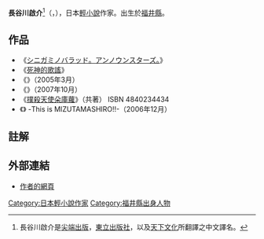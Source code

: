 {{japanese|japanese=ハセガワケイスケ|romaji=Hasegawa Keisuke}}

'''長谷川啟介'''<ref>長谷川啟介是[[尖端出版|尖端出版]]，[[東立出版社|東立出版社]]，以及[[天下文化|天下文化]]所翻譯之中文譯名。</ref>（'''{{lang|ja|ハセガワケイスケ}}'''，{{bd||12月26日}}），日本[[輕小說|輕小說]]作家。出生於[[福井縣|福井縣]]。

== 作品 ==
* 《[[シニガミノバラッド。アンノウンスターズ。|シニガミノバラッド。アンノウンスターズ。]]》
* 《[[死神的歌謠|死神的歌謠]]》
* 《{{lang|ja|じーちゃん・ぢぇっと！ Ji-Chan & Jet！}}》（2005年3月）
* 《{{lang|ja|じーちゃん・ぢぇっと！！ハニバニ。}}》（2007年10月）
* 《[[撲殺天使朵庫蘿|撲殺天使朵庫蘿]]》（共著） ISBN 4840234434
* 《{{lang|ja|みずたまぱにっく。}}》 -This is MIZUTAMASHIRO!!-（2006年12月）

== 註解 ==
<div class="references-small">
<references />
</div>

== 外部連結 ==
* [http://ichigo.girly.jp/ 作者的網頁] {{Wayback|url=http://ichigo.girly.jp/ |date=20080221000513 }} {{ja}}

{{Japan-writer-stub}}
{{DEFAULTSORT:Hasegawa Keisuke}}
[[Category:日本輕小說作家|Category:日本輕小說作家]]
[[Category:福井縣出身人物|Category:福井縣出身人物]]